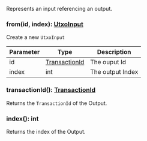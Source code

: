 Represents an input referencing an output.

### from(id, index): [UtxoInput](#utxoinput)

Create a new `UtxoInput`

| Parameter       | Type |  Description |
| --------------- | -------- | -------- |
| id | [TransactionId](#transactionid) |  The ouput Id |
| index | int |  The output Index |

### transactionId(): [TransactionId](#transactionid)

Returns the `TransactionId` of the Output.

### index(): int

Returns the index of the Output.
